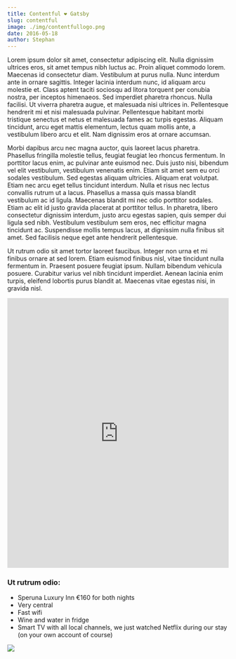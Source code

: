 ```yaml
---
title: Contentful ❤ Gatsby
slug: contentful
image: ./img/contentfullogo.png
date: 2016-05-18
author: Stephan
---
```


Lorem ipsum dolor sit amet, consectetur adipiscing elit. Nulla dignissim ultrices eros, sit amet tempus nibh luctus ac. Proin aliquet commodo lorem. Maecenas id consectetur diam. Vestibulum at purus nulla. Nunc interdum ante in ornare sagittis. Integer lacinia interdum nunc, id aliquam arcu molestie et. Class aptent taciti sociosqu ad litora torquent per conubia nostra, per inceptos himenaeos. Sed imperdiet pharetra rhoncus. Nulla facilisi. Ut viverra pharetra augue, et malesuada nisi ultrices in. Pellentesque hendrerit mi et nisi malesuada pulvinar. Pellentesque habitant morbi tristique senectus et netus et malesuada fames ac turpis egestas. Aliquam tincidunt, arcu eget mattis elementum, lectus quam mollis ante, a vestibulum libero arcu et elit. Nam dignissim eros at ornare accumsan.

Morbi dapibus arcu nec magna auctor, quis laoreet lacus pharetra. Phasellus fringilla molestie tellus, feugiat feugiat leo rhoncus fermentum. In porttitor lacus enim, ac pulvinar ante euismod nec. Duis justo nisi, bibendum vel elit vestibulum, vestibulum venenatis enim. Etiam sit amet sem eu orci sodales vestibulum. Sed egestas aliquam ultricies. Aliquam erat volutpat. Etiam nec arcu eget tellus tincidunt interdum. Nulla et risus nec lectus convallis rutrum ut a lacus. Phasellus a massa quis massa blandit vestibulum ac id ligula. Maecenas blandit mi nec odio porttitor sodales. Etiam ac elit id justo gravida placerat at porttitor tellus. In pharetra, libero consectetur dignissim interdum, justo arcu egestas sapien, quis semper dui ligula sed nibh. Vestibulum vestibulum sem eros, nec efficitur magna tincidunt ac. Suspendisse mollis tempus lacus, at dignissim nulla finibus sit amet. Sed facilisis neque eget ante hendrerit pellentesque.

Ut rutrum odio sit amet tortor laoreet faucibus. Integer non urna et mi finibus ornare at sed lorem. Etiam euismod finibus nisl, vitae tincidunt nulla fermentum in. Praesent posuere feugiat ipsum. Nullam bibendum vehicula posuere. Curabitur varius vel nibh tincidunt imperdiet. Aenean lacinia enim turpis, eleifend lobortis purus blandit at. Maecenas vitae egestas nisi, in gravida nisl.

<div className="post-video">
  <iframe
    width="100%"
    height="615"
    src="https://www.youtube.com/embed/eKbLNXdmD6g"
    frameborder="0"
    allow="accelerometer; autoplay; encrypted-media; gyroscope; picture-in-picture"
    allowfullscreen
  ></iframe>
</div>

### Ut rutrum odio:

- Speruna Luxury Inn €160 for both nights
- Very central
- Fast wifi
- Wine and water in fridge
- Smart TV with all local channels, we just watched Netflix during our stay (on your own account of course)

<div className="post-image">

![](./img/gatsbylogo.png)

</div>
